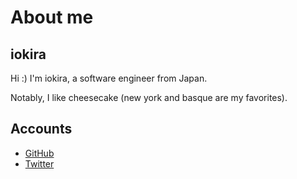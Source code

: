 # About me

## iokira

Hi :) I'm iokira, a software engineer from Japan.

Notably, I like cheesecake (new york and basque are my favorites).

## Accounts

-   [GitHub](https://github.com/iokira)
-   [Twitter](https://twitter.com/iokira40020)
